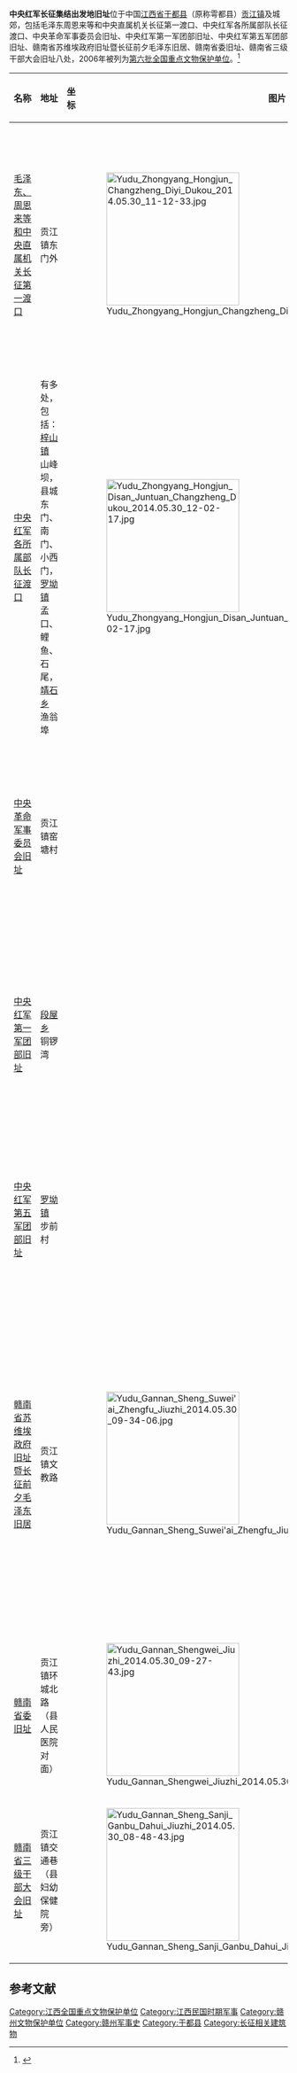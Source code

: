 {{文物保护单位
| 级别 = 全国
| 名称 = 中央红军长征集结出发地旧址
| 图片 = Yudu Gannan Sheng Suwei'ai Zhengfu Jiuzhi 2014.05.30 09-33-43.jpg
| 所在 = [[江西省|江西省]][[于都县|于都县]]
| 分类 = 近现代重要史迹及代表性建筑
| 时代 = 1934年
| 编号 = [[第六批全国重点文物保护单位|第六批]]第974项
| 登录 = 2006年5月25日
}}

'''中央红军长征集结出发地旧址'''位于中国[[江西省|江西省]][[于都县|于都县]]（原称雩都县）[[贡江镇|贡江镇]]及城郊，包括毛泽东周恩来等和中央直属机关长征第一渡口、中央红军各所属部队长征渡口、中央革命军事委员会旧址、中央红军第一军团部旧址、中央红军第五军团部旧址、赣南省苏维埃政府旧址暨长征前夕毛泽东旧居、赣南省委旧址、赣南省三级干部大会旧址八处，2006年被列为[[第六批全国重点文物保护单位|第六批全国重点文物保护单位]]。<ref>{{Cite book |author=国家文物局 编 |title=全国重点文物保护单位（第六批）·第Ⅴ卷 |publisher=文物出版社 |year=2008 |isbn=978-7-5010-2446-9 |pages=491 }}</ref>

{| class="wikitable" style="font-size: 90%;"
|-
! 名称 !! 地址 !! 坐标 !! 图片  !! 说明
|-
| [[毛泽东、周恩来等和中央直属机关长征第一渡口|毛泽东、周恩来等和中央直属机关长征第一渡口]] || 贡江镇东门外 || {{coord|25|57|39|N|115|25|35|E|scale:10000}} || [[File:Yudu_Zhongyang_Hongjun_Changzheng_Diyi_Dukou_2014.05.30_11-12-33.jpg|240px]] || 1934年10月18日傍晚，中央直属机关从这里渡过[[贡水|贡水]]，迈出了[[长征|长征]]的第一步。
|-
| [[中央红军各所属部队长征渡口|中央红军各所属部队长征渡口]] || 有多处，包括：<br />[[梓山镇|梓山镇]]山峰坝，<br />县城东门、南门、小西门，<br />[[罗坳镇|罗坳镇]]孟口、鲤鱼、石尾，<br />[[靖石乡|靖石乡]]渔翁埠 || {{coord|25|57|15|N|115|24|38|E|scale:10000}} || [[File:Yudu_Zhongyang_Hongjun_Disan_Juntuan_Changzheng_Dukou_2014.05.30_12-02-17.jpg|240px]] || 从10月17日至20日，一、三、五、八、九军团分别渡河。坐标和图片为红三军团使用的南门渡口。
|-
| [[中央革命军事委员会旧址|中央革命军事委员会旧址]] || 贡江镇窑塘村 ||  ||  || 为民国初年所建的土木结构民居，占地713平方米。
|-
| [[中央红军第一军团部旧址|中央红军第一军团部旧址]] || [[段屋乡|段屋乡]]铜锣湾 ||  ||  || 为清乾隆年间所建的鸣榜公祠和刘氏宗祠，总面积664平方米。
|-
| [[中央红军第五军团部旧址|中央红军第五军团部旧址]] || [[罗坳镇|罗坳镇]]步前村 ||  ||  || 为清末所建土木结构民居，占地612平方米。
|-
| [[赣南省苏维埃政府旧址暨长征前夕毛泽东旧居|赣南省苏维埃政府旧址暨长征前夕毛泽东旧居]] || 贡江镇文教路 || {{coord|25|57|35|N|115|24|42|E|scale:10000}} || [[File:Yudu_Gannan_Sheng_Suwei'ai_Zhengfu_Jiuzhi_2014.05.30_09-34-06.jpg|240px]] || 为清末所建砖木结构民居，占地636平方米。毛泽东在9月中旬从瑞金到雩都后到10月18日离开前住在此处。
|-
| [[赣南省委旧址|赣南省委旧址]] || 贡江镇环城北路（县人民医院对面） || {{coord|25|57|31|N|115|24|40|E|scale:10000}} || [[File:Yudu_Gannan_Shengwei_Jiuzhi_2014.05.30_09-27-43.jpg|240px]] || 原为天主教堂，砖木结构，占地251平方米。
|-
| [[赣南省三级干部大会旧址|赣南省三级干部大会旧址]] || 贡江镇交通巷（县妇幼保健院旁） || {{coord|25|57|25|N|115|24|39|E|scale:10000}} || [[File:Yudu_Gannan_Sheng_Sanji_Ganbu_Dahui_Jiuzhi_2014.05.30_08-48-43.jpg|240px]] || 原为清末所建的谢氏宗祠，占地880平方米。
|}

==参考文献==
{{commons category|Long March Starting Point of the Central Red Army}}
{{reflist}}

{{江西全国重点文物保护单位}}
{{第二次国内革命战争期间中国共产党革命史迹|nocat}}

{{DEFAULTSORT:zhong}}
[[Category:江西全国重点文物保护单位|Category:江西全国重点文物保护单位]]
[[Category:江西民国时期军事|Category:江西民国时期军事]]
[[Category:赣州文物保护单位|Category:赣州文物保护单位]]
[[Category:赣州军事史|Category:赣州军事史]]
[[Category:于都县|Category:于都县]]
[[Category:长征相关建筑物|Category:长征相关建筑物]]